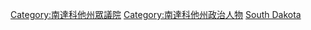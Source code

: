 [[Category:南達科他州眾議院|Category:南達科他州眾議院]]
[[Category:南達科他州政治人物|Category:南達科他州政治人物]]
[[Category:美國各州眾議員|South Dakota]]